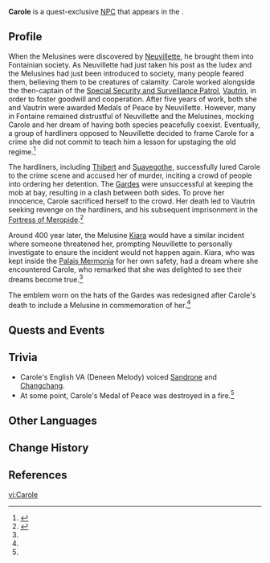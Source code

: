 {{Character Infobox
|type             = Quest NPC
|image            =  <gallery>
NPC Carole.png|Marechaussee Phantom
NPC Carole Melusine.png|Civilian Outfit
</gallery>
|realname         = 
|deceased         = Committed suicide before the events of the game roughly 400 years ago
|region           = Fontaine
|location         = Fontaine
|affiliation      = Marechaussee Phantom
|title            = 
|ancestry         = <!-- Clan/family -->
|father           = 
|mother           = 
|group            = Melusine
|spouse           = 
|sibling          = 
|child            = 
|relative         = 
|voiceEN          = [https://www.deneenmelody.com/ Deneen Melody]<ref>Twitter: [https://twitter.com/DeneenMelody/status/1708195867646472463 EN VA Self Announcement] ([https://web.archive.org/web/20230930193739/https://twitter.com/DeneenMelody/status/1708195867646472463 Archived])</ref>
|voiceCN          = 
|voiceJP          = 
|voiceKR          = 
}}
'''Carole''' is a quest-exclusive [[NPC]] that appears in the {{Quest|The Remains of the Past Day}}.

==Profile==
When the Melusines were discovered by [[Neuvillette]], he brought them into Fontainian society. As Neuvillette had just taken his post as the Iudex and the Melusines had just been introduced to society, many people feared them, believing them to be creatures of calamity. Carole worked alongside the then-captain of the [[Special Security and Surveillance Patrol]], [[Vautrin]], in order to foster goodwill and cooperation. After five years of work, both she and Vautrin were awarded Medals of Peace by Neuvillette. However, many in Fontaine remained distrustful of Neuvillette and the Melusines, mocking Carole and her dream of having both species peacefully coexist. Eventually, a group of hardliners opposed to Neuvillette decided to frame Carole for a crime she did not commit to teach him a lesson for upstaging the old regime.<ref name="surging">{{Ref/Quest|Ever-Surging Memories}}</ref>

The hardliners, including [[Thibert]] and [[Suavegothe]], successfully lured Carole to the crime scene and accused her of murder, inciting a crowd of people into ordering her detention. The [[Garde]]s were unsuccessful at keeping the mob at bay, resulting in a clash between both sides. To prove her innocence, Carole sacrificed herself to the crowd. Her death led to Vautrin seeking revenge on the hardliners, and his subsequent imprisonment in the [[Fortress of Meropide]].<ref name="newlight">{{Ref/Quest|In a New Light}}</ref>

Around 400 year later, the Melusine [[Kiara]] would have a similar incident where someone threatened her, prompting Neuvillette to personally investigate to ensure the incident would not happen again. Kiara, who was kept inside the [[Palais Mermonia]] for her own safety, had a dream where she encountered Carole, who remarked that she was delighted to see their dreams become true.<ref name="newlight"/>

The emblem worn on the hats of the Gardes was redesigned after Carole's death to include a Melusine in commemoration of her.<ref name="surging"/>

==Quests and Events==
{{Quests and Events
|In a New Light = cutscene
}}

==Trivia==
* Carole's English VA (Deneen Melody) voiced [[Sandrone]] and [[Changchang]].
* At some point, Carole's Medal of Peace was destroyed in a fire.<ref name="newlight"/>

==Other Languages==
{{Other Languages|default_hidden=1
|en      = Carole
|zhs     = 卡萝蕾
|zhs_rm  = Kǎluólěi
|zht     = 卡蘿蕾
|zht_rm  = Kǎluólěi
|ja      = カロレ
|ja_rm   = Karore
|ko      = 칼로레
|ko_rm   = 
|es      = Carole
|fr      = Carole
|ru      = Кэрол
|th      = Carole
|vi      = Carole
|de      = Carole
|id      = Carole
|pt      = Carole
|tr      = Carole
|it      = Carole
}}

==Change History==
{{Change History|4.1}}

==References==
{{Reflist}}

[[vi:Carole]]